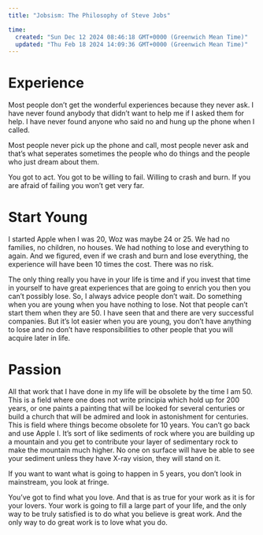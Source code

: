 ```yaml
---
title: "Jobsism: The Philosophy of Steve Jobs"

time:
  created: "Sun Dec 12 2024 08:46:18 GMT+0000 (Greenwich Mean Time)"
  updated: "Thu Feb 18 2024 14:09:36 GMT+0000 (Greenwich Mean Time)"
---
```


# Experience

Most people don’t get the wonderful experiences because they never ask. I have never found anybody that didn’t want to help me if I asked them for help. I have never found anyone who said no and hung up the phone when I called.

Most people never pick up the phone and call, most people never ask and that’s what seperates sometimes the people who do things and the people who just dream about them.

You got to act. You got to be willing to fail. Willing to crash and burn. If you are afraid of failing you won’t get very far.

# Start Young

I started Apple when I was 20, Woz was maybe 24 or 25. We had no families, no children, no houses. We had nothing to lose and everything to again. And we figured, even if we crash and burn and lose everything, the experience will have been 10 times the cost. There was no risk.

The only thing really you have in your life is time and if you invest that time in yourself to have great experiences that are going to enrich you then you can’t possibly lose. So, I always advice people don’t wait. Do something when you are young when you have nothing to lose. Not that people can’t start them when they are 50. I have seen that and there are very successful companies. But it’s lot easier when you are young, you don’t have anything to lose and no don’t have responsibilities to other people that you will acquire later in life.

# Passion

All that work that I have done in my life will be obsolete by the time I am 50. This is a field where one does not write principia which hold up for 200 years, or one paints a painting that will be looked for several centuries or build a church that will be admired and look in astonishment for centuries. This is field where things become obsolete for 10 years. You can’t go back and use Apple I. It’s sort of like sediments of rock where you are building up a mountain and you get to contribute your layer of sedimentary rock to make the mountain much higher. No one on surface will have be able to see your sediment unless they have X-ray vision, they will stand on it.

If you want to want what is going to happen in 5 years, you don’t look in mainstream, you look at fringe.

You’ve got to find what you love. And that is as true for your work as it is for your lovers. Your work is going to fill a large part of your life, and the only way to be truly satisfied is to do what you believe is great work. And the only way to do great work is to love what you do.
